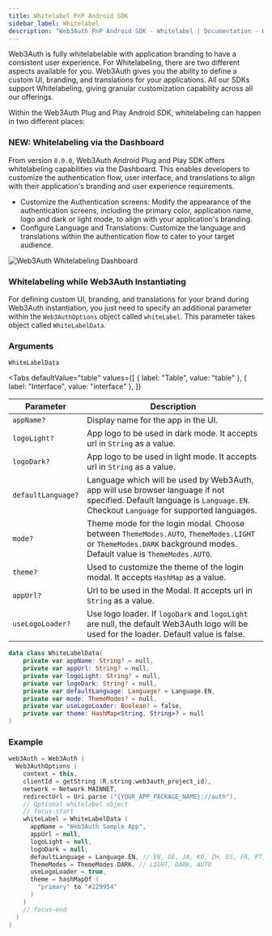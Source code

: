 ```yaml
---
title: Whitelabel PnP Android SDK
sidebar_label: Whitelabel
description: "Web3Auth PnP Android SDK - Whitelabel | Documentation - Web3Auth"
---
```



Web3Auth is fully whitelabelable with application branding to have a consistent user experience. For
Whitelabeling, there are two different aspects available for you. Web3Auth gives you the ability to
define a custom UI, branding, and translations for your applications. All our SDKs support
Whitelabeling, giving granular customization capability across all our offerings.

<GrowthPlanNote />

Within the Web3Auth Plug and Play Android SDK, whitelabeling can happen in two different places:

### NEW: Whitelabeling via the Dashboard

From version `8.0.0`, Web3Auth Android Plug and Play SDK offers whitelabeling capabilities via the
Dashboard. This enables developers to customize the authentication flow, user interface, and
translations to align with their application's branding and user experience requirements.

- Customize the Authentication screens: Modify the appearance of the authentication screens,
  including the primary color, application name, logo and dark or light mode, to align with your
  application's branding.
- Configure Language and Translations: Customize the language and translations within the
  authentication flow to cater to your target audience.

![Web3Auth Whitelabeling Dashboard](/images/whitelabel/whitelabel-dashboard.gif)

### Whitelabeling while Web3Auth Instantiating

For defining custom UI, branding, and translations for your brand during Web3Auth instantiation, you
just need to specify an additional parameter within the `Web3AuthOptions` object called
`whiteLabel`. This parameter takes object called `WhiteLabelData`.

### Arguments

`WhiteLabelData`

<Tabs
  defaultValue="table"
  values={[
    { label: "Table", value: "table" },
    { label: "Interface", value: "interface" },
  ]}
>

<TabItem value="table">

| Parameter          | Description                                                                                                                                                              |
| ------------------ | ------------------------------------------------------------------------------------------------------------------------------------------------------------------------ |
| `appName?`         | Display name for the app in the UI.                                                                                                                                      |
| `logoLight?`       | App logo to be used in dark mode. It accepts url in `String` as a value.                                                                                                 |
| `logoDark?`        | App logo to be used in light mode. It accepts url in `String` as a value.                                                                                                |
| `defaultLanguage?` | Language which will be used by Web3Auth, app will use browser language if not specified. Default language is `Language.EN`. Checkout `Language` for supported languages. |
| `mode?`            | Theme mode for the login modal. Choose between `ThemeModes.AUTO`, `ThemeModes.LIGHT` or `ThemeModes.DARK` background modes. Default value is `ThemeModes.AUTO`.          |
| `theme?`           | Used to customize the theme of the login modal. It accepts `HashMap` as a value.                                                                                         |
| `appUrl?`          | Url to be used in the Modal. It accepts url in `String` as a value.                                                                                                      |
| `useLogoLoader?`   | Use logo loader. If `logoDark` and `logoLight` are null, the default Web3Auth logo will be used for the loader. Default value is false.                                  |

</TabItem>

<TabItem value="interface">

```kotlin
data class WhiteLabelData(
    private var appName: String? = null,
    private var appUrl: String? = null,
    private var logoLight: String? = null,
    private var logoDark: String? = null,
    private var defaultLanguage: Language? = Language.EN,
    private var mode: ThemeModes? = null,
    private var useLogoLoader: Boolean? = false,
    private var theme: HashMap<String, String>? = null
)
```

</TabItem>
</Tabs>

<WhiteLabelShowcase />

### Example

```kotlin title="Usage"
web3Auth = Web3Auth (
  Web3AuthOptions (
    context = this,
    clientId = getString (R.string.web3auth_project_id),
    network = Network.MAINNET,
    redirectUrl = Uri.parse ("{YOUR_APP_PACKAGE_NAME}://auth"),
    // Optional whitelabel object
    // focus-start
    whiteLabel = WhiteLabelData (
      appName = "Web3Auth Sample App",
      appUrl = null,
      logoLight = null,
      logoDark = null,
      defaultLanguage = Language.EN, // EN, DE, JA, KO, ZH, ES, FR, PT, NL
      ThemeModes = ThemeModes.DARK, // LIGHT, DARK, AUTO
      useLogoLoader = true,
      theme = hashMapOf (
        "primary" to "#229954"
      )
    )
    // focus-end
  )
)
```

